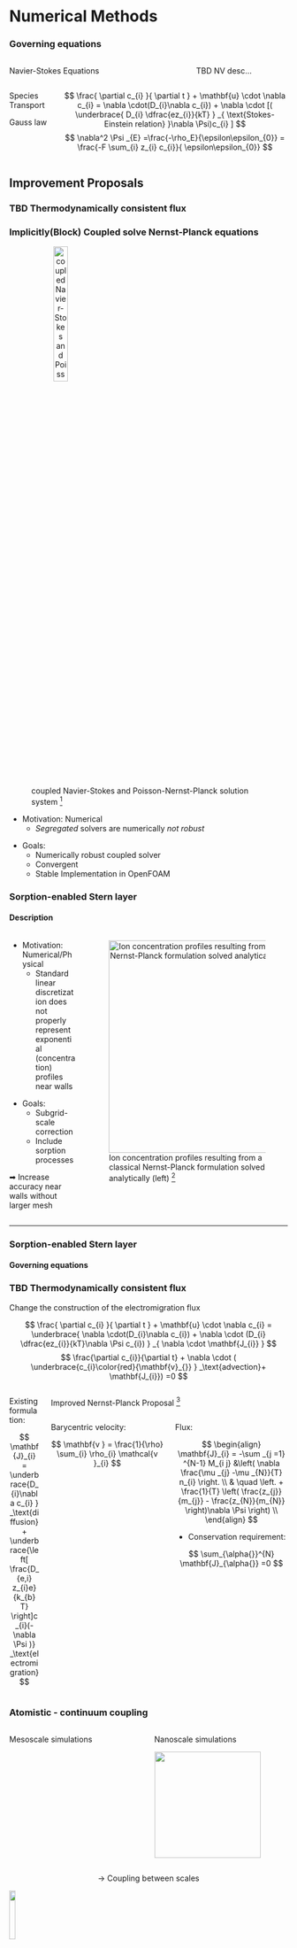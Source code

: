 # Numerical Methods
<!-- TODO 1b. Proposed Benchmarks -->


### Governing equations


:::: {.columns style="width: 100%;"}

::: {.column width="50%" .fragment fragment-index=1}

Navier-Stokes Equations

::: 
<!-- left col -->


::: {.column  width="50%" style="text-align:left" .fragment}
TBD NV desc...

::: 
<!-- right col -->
:::: 
<!-- top cols -->


:::: {.columns style="width: 100%;" }

::: {.column width="50%" .fragment}

Species Transport 


Gauss law 
::: 
<!-- left col -->

::: {.column width="50%" style="text-align:left" }
$$
  \frac{ \partial c_{i} }{ \partial t } + \mathbf{u} \cdot \nabla c_{i} = \nabla \cdot(D_{i}\nabla   c_{i})
	+ \nabla \cdot 
	[(
    \underbrace{ D_{i} \dfrac{ez_{i}}{kT} }
    _{ \text{Stokes-Einstein relation} }\nabla \Psi)c_{i}
    ]
$$
$$
  \nabla^2 \Psi _{E}   =\frac{-\rho_E}{\epsilon\epsilon_{0}} = \frac{-F \sum_{i} z_{i}  c_{i}}{ \epsilon\epsilon_{0}} 
$$
::: 
<!-- right col -->

:::: 
<!-- bottom cols -->

## Improvement Proposals

### TBD Thermodynamically consistent flux



### Implicitly(Block) Coupled solve Nernst-Planck equations



![coupled Navier-Stokes and Poisson-Nernst-Planck solution system ^[ F. Pimenta and M. A. Alves, “A coupled finite-volume solver for numerical simulation of electrically-driven flows,” Computers & Fluids, vol. 193, p. 104279, Oct. 2019, doi: 10.1016/j.compfluid.2019.104279. ]](@Medias/BlockPNP.png){height="25%" style="text-align:center"}

::: {.block .fragment}
- Motivation: Numerical
  - _Segregated_ solvers are numerically _not robust_
:::
::: {.block .fragment}
- Goals:
  - Numerically robust coupled solver
  - Convergent
  - Stable
	Implementation in OpenFOAM
:::



### Sorption-enabled Stern layer

#### Description

:::: {.columns style="width: 100%;" .fragment}

::: {.column width="50%"}

- Motivation: Numerical/Physical
  - Standard linear discretization does not properly represent exponential (concentration) profiles near walls


:::: {.block .fragment}

- Goals:
  - Subgrid-scale correction
  - Include sorption processes 
  
➡ Increase accuracy near walls without larger mesh
:::: 

::: 
<!-- left col -->

::: {.column width="50%" style="text-align:left"}
![Ion concentration profiles resulting from a classical Nernst-Planck formulation solved analytically (left) ^[J. Fuhrmann, C. Guhlke, A. Linke, C. Merdon, and R. Müller, “Models and Numerical Methods for Electrolyte Flows,” CIM Series in Mathematical Sciences. Springer International Publishing, pp. 183–209, 2019. doi: 10.1007/978-3-030-33116-0_8. ]](@Medias/FuhrmannExpStern.png){height="4in"}
::: 
<!-- right col -->

:::: 
<!-- cols -->


*** 

### Sorption-enabled Stern layer
#### Governing equations



### TBD Thermodynamically consistent flux
[Change the construction of the electromigration flux]{.fragment}



$$
\frac{ \partial c_{i} }{ \partial t } + \mathbf{u} \cdot \nabla c_{i} = 
  \underbrace{ \nabla \cdot(D_{i}\nabla   c_{i})
    + \nabla \cdot  (D_{i} \dfrac{ez_{i}}{kT}\nabla \Psi c_{i}) }  
  _{ \nabla \cdot \mathbf{J_{i}} }
$$
$$  
  \frac{\partial c_{i}}{\partial t} + \nabla \cdot ( 		 \underbrace{c_{i}\color{red}{\mathbf{v}_{}} } 	_\text{advection}+ \mathbf{J_{i}})   =0
$$





:::: {.columns style="width: 100%;" .fragment}


::: {.column width="50%"}

Existing formulation:

$$  
  \mathbf{J}_{i} =   \underbrace{D_{i}\nabla c_{i} }	_\text{diffusion}	 + 	 \underbrace{\left[  \frac{D_{e,i} z_{i}e}{k_{b} T}  \right]c_{i}(-\nabla  \Psi   )} 	_\text{electromigration}
$$

::: 
<!-- left col -->

::::: {.column width="50%" style="text-align:left" .fragment}


Improved Nernst-Planck Proposal ^[J. Fuhrmann, C. Guhlke, A. Linke, C. Merdon, and R. Müller, “Models and Numerical Methods for Electrolyte Flows,” CIM Series in Mathematical Sciences. Springer International Publishing, pp. 183–209, 2019. doi: 10.1007/978-3-030-33116-0_8.]


:::: {.columns width="100%"}


::: {.column style="width:49%;"}

Barycentric velocity:

$$  
\mathbf{v  } = \frac{1}{\rho} \sum_{i} \rho_{i} \mathcal{v  }_{i}    
$$  

::: 
<!-- bottomright left -->

::: {.column style="width: 49%;"}

Flux:

$$  
\begin{align}  
\mathbf{J}_{i}  = -\sum _{j =1} ^{N-1} M_{i j} &\left( \nabla \frac{\mu _{j} -\mu _{N}}{T} n_{i} \right. \\ & \quad \left. + \frac{1}{T} \left( \frac{z_{j}}{m_{j}} - \frac{z_{N}}{m_{N}} \right)\nabla \Psi \right)  \\
\end{align}
$$

- Conservation requirement:

$$
\sum_{\alpha{}}^{N}  \mathbf{J}_{\alpha{}} =0
$$

::: 
<!-- bottomright right -->

::::
<!-- bottomright -->


::::: 
<!-- right col -->

:::: 
<!-- cols -->












### Atomistic - continuum coupling

:::: {.columns}
::: {.column width="50%"}
Mesoscale simulations 
<!-- TODO openfoam benchmark image -->

:::
::: {.column width="50%"}
Nanoscale simulations

![](@Medias/LAMMPS.jpg){height="2in"}

:::

::::



::: {.block style="text-align:center"}
-> Coupling between scales 
:::

<!-- TODO CPL -->
![](@Medias/CPL.png){height="15%" fig-align="center"}

